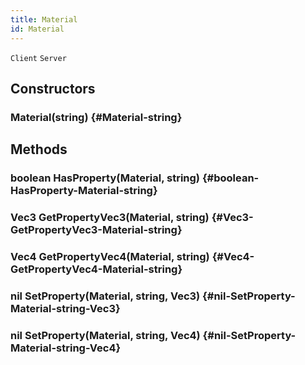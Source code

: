 ```yaml
---
title: Material
id: Material
---
```

`Client`
`Server`

## Constructors

### Material(string) {#Material-string}

## Methods

### boolean HasProperty(Material, string) {#boolean-HasProperty-Material-string}

### Vec3 GetPropertyVec3(Material, string) {#Vec3-GetPropertyVec3-Material-string}

### Vec4 GetPropertyVec4(Material, string) {#Vec4-GetPropertyVec4-Material-string}

### nil SetProperty(Material, string, Vec3) {#nil-SetProperty-Material-string-Vec3}

### nil SetProperty(Material, string, Vec4) {#nil-SetProperty-Material-string-Vec4}


